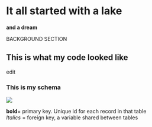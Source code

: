 # It all started with a lake
**and a dream**   

BACKGROUND SECTION

## This is what my code looked like

edit
  
### This is my schema

![](https://github.com/jesbraun/utah_lake/blob/main/database_schema.png?raw=true)
  
**bold**= primary key. Unique id for each record in that table  
*Italics* = foreign key, a variable shared between tables

